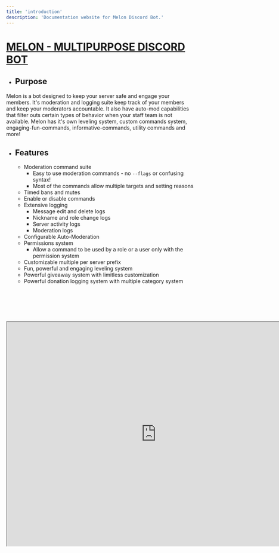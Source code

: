 ```yaml
---
title: 'introduction'
description: 'Documentation website for Melon Discord Bot.'
---
```


# <u> MELON - MULTIPURPOSE DISCORD BOT </u>

* ## <b> Purpose </b>

Melon is a bot designed to keep your server safe and engage your members. It's moderation and logging suite keep track of your members and keep your moderators accountable. It also have auto-mod capabilities that filter outs certain types of behavior when your staff team is not available. Melon has it's own leveling system, custom commands system, engaging-fun-commands, informative-commands, utility commands and more!

* ## <b> Features </b>

  * Moderation command suite
    * Easy to use moderation commands - no `--flags` or confusing syntax!
    * Most of the commands allow multiple targets and setting reasons
  * Timed bans and mutes
  * Enable or disable commands
  * Extensive logging
    * Message edit and delete logs
    * Nickname and role change logs
    * Server activity logs
    * Moderation logs
  * Configurable Auto-Moderation
  * Permissions system
    * Allow a command to be used by a role or a user only with the permission system
  * Customizable multiple per server prefix
  * Fun, powerful and engaging leveling system
  * Powerful giveaway system with limitless customization
  * Powerful donation logging system with multiple category system
<br /> <br /> <br /> <br /> <br /> <br />
<center> <iframe src="https://e.widgetbot.io/channels/926230917641560114/954638726275932170" height="600" width="800" ></iframe> </center>
